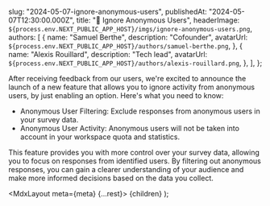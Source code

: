 
  slug: "2024-05-07-ignore-anonymous-users",
  publishedAt: "2024-05-07T12:30:00.000Z",
  title: "💊 Ignore Anonymous Users",
  headerImage: `${process.env.NEXT_PUBLIC_APP_HOST}/imgs/ignore-anonymous-users.png`,
  authors: [
    {
      name: "Samuel Berthe",
      description: "Cofounder",
      avatarUrl: `${process.env.NEXT_PUBLIC_APP_HOST}/authors/samuel-berthe.png`,
    },
    {
      name: "Alexis Rouillard",
      description: "Tech lead",
      avatarUrl: `${process.env.NEXT_PUBLIC_APP_HOST}/authors/alexis-rouillard.png`,
    },
  ],
};

After receiving feedback from our users, we're excited to announce the launch of a new feature that allows you to ignore activity from anonymous users, by just enabling an option.
Here's what you need to know:

- Anonymous User Filtering: Exclude responses from anonymous users in your survey data.
- Anonymous User Activity: Anonymous users will not be taken into account in your workspace quota and statistics.

This feature provides you with more control over your survey data, allowing you to focus on responses from identified users. By filtering out anonymous responses, you can gain a clearer understanding of your audience and make more informed decisions based on the data you collect.

  <MdxLayout meta={meta} {...rest}>
    {children}
  </MdxLayout>
);
